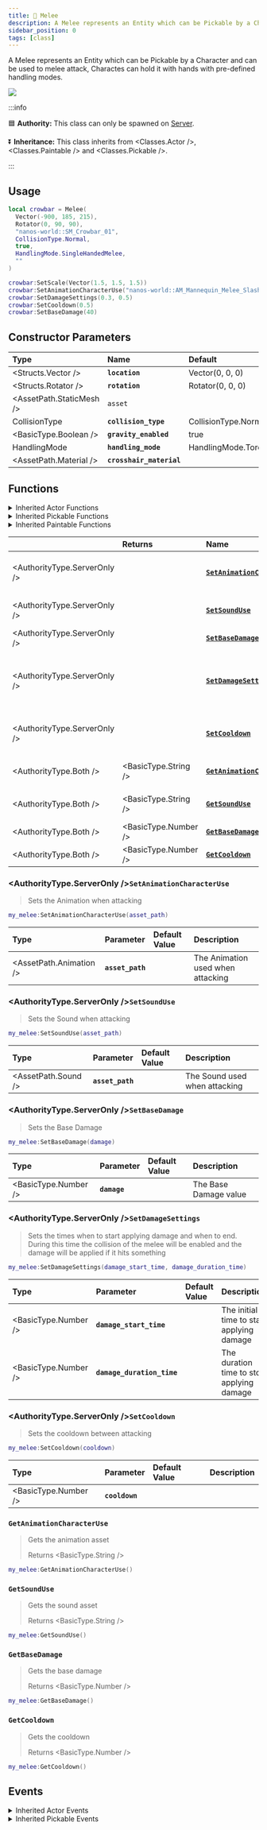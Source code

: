 ```yaml
---
title: 🔪 Melee
description: A Melee represents an Entity which can be Pickable by a Character, doesn't have any special action unless holding it with hands with pre-defined handling modes.
sidebar_position: 0
tags: [class]
---
```



A Melee represents an Entity which can be Pickable by a Character and can be used to melee attack, Charactes can hold it with hands with pre-defined handling modes.


![](/img/docs/torch.png)

:::info

🟦 **Authority:** This class can only be spawned on [Server](/core-concepts/scripting/authority-concepts.mdx).

⏬ **Inheritance:** This class inherits from <Classes.Actor />, <Classes.Paintable /> and <Classes.Pickable />.

:::


## Usage


```lua
local crowbar = Melee(
  Vector(-900, 185, 215),
  Rotator(0, 90, 90),
  "nanos-world::SM_Crowbar_01",
  CollisionType.Normal,
  true,
  HandlingMode.SingleHandedMelee,
  ""
)

crowbar:SetScale(Vector(1.5, 1.5, 1.5))
crowbar:SetAnimationCharacterUse("nanos-world::AM_Mannequin_Melee_Slash_Attack")
crowbar:SetDamageSettings(0.3, 0.5)
crowbar:SetCooldown(0.5)
crowbar:SetBaseDamage(40)
```


## Constructor Parameters

| **Type** | **Name** | **Default** |
| :--- | :--- | :--- |
| <Structs.Vector /> | **`location`** | Vector(0, 0, 0) |
| <Structs.Rotator /> | **`rotation`** | Rotator(0, 0, 0) |
| <AssetPath.StaticMesh /> | `asset` | ` ` |
| <Enums>CollisionType</Enums> | **`collision_type`** | CollisionType.Normal |
| <BasicType.Boolean /> | **`gravity_enabled`** | true |
| <Enums>HandlingMode</Enums> | **`handling_mode`** | HandlingMode.Torch |
| <AssetPath.Material /> | **`crosshair_material`** | ` ` |


## Functions


<details><summary>Inherited Actor Functions</summary><BaseActorFunctions /></details>
<details><summary>Inherited Pickable Functions</summary><BasePickableFunctions /></details>
<details><summary>Inherited Paintable Functions</summary><BasePaintableFunctions /></details>

|  | **Returns** | **Name** | **Description** |
| :--- | :--- | :--- | :--- |
| <AuthorityType.ServerOnly /> |  | [**`SetAnimationCharacterUse`**](melee#setanimationcharacteruse) | Sets the Animation when attacking |
| <AuthorityType.ServerOnly /> |  | [**`SetSoundUse`**](melee#setsounduse) | Sets the Sound when attacking |
| <AuthorityType.ServerOnly /> |  | [**`SetBaseDamage`**](melee#setbasedamage) | Sets the Base Damge |
| <AuthorityType.ServerOnly /> |  | [**`SetDamageSettings`**](melee#setdamagesettings) | Sets the Damage Settings (activation damage time/duration) |
| <AuthorityType.ServerOnly /> |  | [**`SetCooldown`**](melee#setcooldown) | Sets the Cooldown between attacks |
| <AuthorityType.Both /> | <BasicType.String /> | [**`GetAnimationCharacterUse`**](melee#getanimationcharacteruse) | Gets the attack Animation |
| <AuthorityType.Both /> | <BasicType.String /> | [**`GetSoundUse`**](melee#getsounduse) | Gets the Attacking Sound |
| <AuthorityType.Both /> | <BasicType.Number /> | [**`GetBaseDamage`**](melee#getbasedamage) | Gets the Base Damage |
| <AuthorityType.Both /> | <BasicType.Number /> | [**`GetCooldown`**](melee#getcooldown) | Gets the Cooldown |


### <AuthorityType.ServerOnly />`SetAnimationCharacterUse`

> Sets the Animation when attacking

```lua
my_melee:SetAnimationCharacterUse(asset_path)
```

| Type | Parameter | Default Value | Description |
| :--- | :--- | :--- | :--- |
| <AssetPath.Animation />  | **`asset_path`** |  | The Animation used when attacking |


### <AuthorityType.ServerOnly />`SetSoundUse`

> Sets the Sound when attacking

```lua
my_melee:SetSoundUse(asset_path)
```

| Type | Parameter | Default Value | Description |
| :--- | :--- | :--- | :--- |
| <AssetPath.Sound />  | **`asset_path`** |  | The Sound used when attacking |


### <AuthorityType.ServerOnly />`SetBaseDamage`

> Sets the Base Damage

```lua
my_melee:SetBaseDamage(damage)
```

| Type | Parameter | Default Value | Description |
| :--- | :--- | :--- | :--- |
| <BasicType.Number />  | **`damage`** |  | The Base Damage value |


### <AuthorityType.ServerOnly />`SetDamageSettings`

> Sets the times when to start applying damage and when to end. During this time the collision of the melee will be enabled and the damage will be applied if it hits something

```lua
my_melee:SetDamageSettings(damage_start_time, damage_duration_time)
```

| Type | Parameter | Default Value | Description |
| :--- | :--- | :--- | :--- |
| <BasicType.Number />  | **`damage_start_time`** |  | The initial time to start applying damage |
| <BasicType.Number />  | **`damage_duration_time`** |  | The duration time to stop applying damage |


### <AuthorityType.ServerOnly />`SetCooldown`

> Sets the cooldown between attacking

```lua
my_melee:SetCooldown(cooldown)
```

| Type | Parameter | Default Value | Description |
| :--- | :--- | :--- | :--- |
| <BasicType.Number />  | **`cooldown`** |  |  |


### `GetAnimationCharacterUse`

> Gets the animation asset
>
> Returns <BasicType.String />

```lua
my_melee:GetAnimationCharacterUse()
```


### `GetSoundUse`

> Gets the sound asset
>
> Returns <BasicType.String />

```lua
my_melee:GetSoundUse()
```


### `GetBaseDamage`

> Gets the base damage
>
> Returns <BasicType.Number />

```lua
my_melee:GetBaseDamage()
```


### `GetCooldown`

> Gets the cooldown
>
> Returns <BasicType.Number />

```lua
my_melee:GetCooldown()
```


## Events


<details><summary>Inherited Actor Events</summary><BaseActorEvents /></details>
<details><summary>Inherited Pickable Events</summary><BasePickableEvents /></details>


<!-- ## WIP: HandlingModes -->

<!-- TODO: Add Handling Modes images -->

